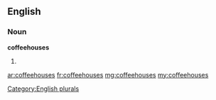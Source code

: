 ==English==

===Noun===
'''coffeehouses'''

# {{plural of|coffeehouse}}

[[Category:English plurals]]

[[ar:coffeehouses]]
[[fr:coffeehouses]]
[[mg:coffeehouses]]
[[my:coffeehouses]]